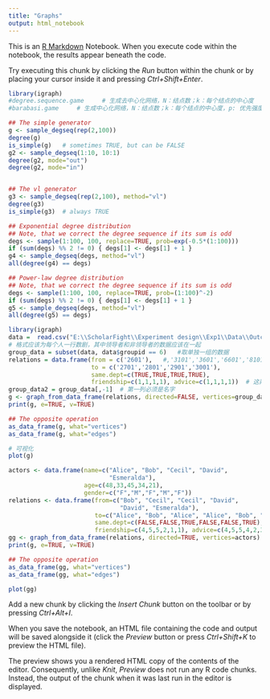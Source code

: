 ```yaml
---
title: "Graphs"
output: html_notebook
---
```


This is an [R Markdown](http://rmarkdown.rstudio.com) Notebook. When you execute code within the notebook, the results appear beneath the code. 

Try executing this chunk by clicking the *Run* button within the chunk or by placing your cursor inside it and pressing *Ctrl+Shift+Enter*. 

```r
library(igraph)
#degree.sequence.game     # 生成去中心化网络，N：结点数；k：每个结点的中心度
#barabasi.game     # 生成中心化网络，N：结点数；k：每个结点的中心度，p: 优先强度（power）

## The simple generator
g <- sample_degseq(rep(2,100))
degree(g)
is_simple(g)   # sometimes TRUE, but can be FALSE
g2 <- sample_degseq(1:10, 10:1)
degree(g2, mode="out")
degree(g2, mode="in")


## The vl generator
g3 <- sample_degseq(rep(2,100), method="vl")
degree(g3)
is_simple(g3)  # always TRUE

## Exponential degree distribution
## Note, that we correct the degree sequence if its sum is odd
degs <- sample(1:100, 100, replace=TRUE, prob=exp(-0.5*(1:100)))
if (sum(degs) %% 2 != 0) { degs[1] <- degs[1] + 1 }
g4 <- sample_degseq(degs, method="vl")
all(degree(g4) == degs)

## Power-law degree distribution
## Note, that we correct the degree sequence if its sum is odd
degs <- sample(1:100, 100, replace=TRUE, prob=(1:100)^-2)
if (sum(degs) %% 2 != 0) { degs[1] <- degs[1] + 1 }
g5 <- sample_degseq(degs, method="vl")
all(degree(g5) == degs)

```
```r
library(igraph)
data =  read.csv("E:\\ScholarFight\\Experiment design\\Exp1\\Data\\Outcomes\\Whole_data_dup.csv")
# 格式应该为每个人一行数剧，其中领导者和非领导者的数据应该在一起
group_data = subset(data, data$groupid == 6)   #取单独一组的数据
relations = data.frame(from = c('2601'),   #,'3101','3601','6601','8101'
                       to = c('2701','2801','2901','3001'),
                       same.dept=c(TRUE,TRUE,TRUE,TRUE),
                       friendship=c(1,1,1,1), advice=c(1,1,1,1))  # 这两个参数表示的是边属性
group_data2 = group_data[,-1]  # 第一列必须是名字
g <- graph_from_data_frame(relations, directed=FALSE, vertices=group_data2)
print(g, e=TRUE, v=TRUE)

## The opposite operation
as_data_frame(g, what="vertices")
as_data_frame(g, what="edges")

# 可视化
plot(g)

```
```r
actors <- data.frame(name=c("Alice", "Bob", "Cecil", "David",
                            "Esmeralda"),
                     age=c(48,33,45,34,21),
                     gender=c("F","M","F","M","F"))
relations <- data.frame(from=c("Bob", "Cecil", "Cecil", "David",
                               "David", "Esmeralda"),
                        to=c("Alice", "Bob", "Alice", "Alice", "Bob", "Alice"),
                        same.dept=c(FALSE,FALSE,TRUE,FALSE,FALSE,TRUE),
                        friendship=c(4,5,5,2,1,1), advice=c(4,5,5,4,2,3))
gg <- graph_from_data_frame(relations, directed=TRUE, vertices=actors)
print(g, e=TRUE, v=TRUE)

## The opposite operation
as_data_frame(gg, what="vertices")
as_data_frame(gg, what="edges")

plot(gg)
```



Add a new chunk by clicking the *Insert Chunk* button on the toolbar or by pressing *Ctrl+Alt+I*.

When you save the notebook, an HTML file containing the code and output will be saved alongside it (click the *Preview* button or press *Ctrl+Shift+K* to preview the HTML file).

The preview shows you a rendered HTML copy of the contents of the editor. Consequently, unlike *Knit*, *Preview* does not run any R code chunks. Instead, the output of the chunk when it was last run in the editor is displayed.
